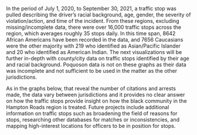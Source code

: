In the period of July 1, 2020, to September 30, 2021, a traffic stop was pulled describing the driver’s racial background, age, gender, the severity of violation/action, and time of the incident. From these regions, excluding missing/incomplete data, there were over 16,000 traffic stops across the region, which averages roughly 35 stops daily. In this time span, 8642 African Americans have been recorded in the data, and 7656 Caucasians were the other majority with 219 who identified as Asian/Pacific Islander and 20 who identified as American Indian. The next visualizations will be further in-depth with county/city data on traffic stops identified by their age and racial background. Poquoson data is not on these graphs as their data was incomplete and not sufficient to be used in the matter as the other jurisdictions.

As in the graphs below, that reveal the number of citations and arrests made, the data vary between jurisdictions and it provides no clear answer on how the traffic stops provide insight on how the black community in the Hampton Roads region is treated. Future projects include additional information on traffic stops such as broadening the field of reasons for stops, researching other databases for matches or inconsistencies, and mapping high-interest locations for officers to be in position for stops.